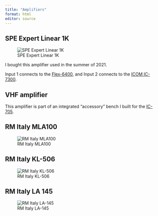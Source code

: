 ```yaml
---
title: "Amplifiers"
format: html
editor: source
---
```


## SPE Expert Linear 1K

![SPE Expert Linear 1K](http://www.spetlc.com/images/clipart/Expert1K-FA-Small.jpg)

I bought this amplifier used in the summer of 2021.

Input 1 connects to the [Flex-6400](rigs.qmd#flexradio-6400), and Input 2 connects to the [ICOM IC-7300](rigs.qmd#icom-ic-7300).

## VHF amplifier

This amplifier is part of an integrated "accessory" bench I built for the [IC-705](rigs.qmd#icom-ic-705).

## RM Italy MLA100

![RM Italy MLA100](https://static.dxengineering.com/global/images/prod/xlarge/rmy-mla100v_ft_xl.jpg)

## RM Italy KL-506

![RM Italy KL-506](https://www.hspshop.it/WebRoot/StoreIT7/Shops/167668/604B/B59A/1C09/C0E4/3B1A/0A0A/B016/2AD3/rm_italy_KL506_linear_amplifier_Front_Cover_ml.png)

## RM Italy LA 145

![RM Italy LA-145](https://static.dxengineering.com/global/images/prod/xlarge/rmy-la-145_cd_xl.jpg)


